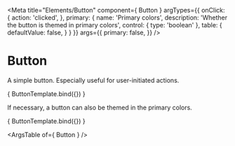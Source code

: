 

<Meta
  title="Elements/Button"
  component={ Button }
  argTypes={{
    onClick: {
      action: 'clicked',
    },
    primary: {
      name: 'Primary colors',
      description: 'Whether the button is themed in primary colors',
      control: {
        type: 'boolean'
      },
      table: {
        defaultValue: false,
      }
    }
  }}
  args={{
    primary: false,
  }}
/>

# Button
A simple button. Especially useful for user-initiated actions.

<Canvas>
  <Story name="Simple button">
    { ButtonTemplate.bind({}) }
  </Story>
</Canvas>

If necessary, a button can also be themed in the primary colors.

<Canvas>
  <Story
    name="Primary button"
    args={{
      primary: true,
    }}
  >
    { ButtonTemplate.bind({}) }
  </Story>
</Canvas>

<ArgsTable of={ Button } />